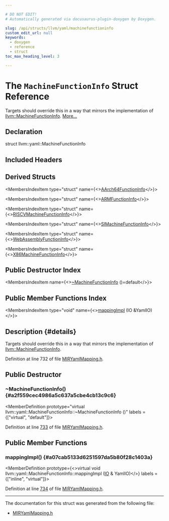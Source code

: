 ```yaml
---

# DO NOT EDIT!
# Automatically generated via docusaurus-plugin-doxygen by Doxygen.

slug: /api/structs/llvm/yaml/machinefunctioninfo
custom_edit_url: null
keywords:
  - doxygen
  - reference
  - struct
toc_max_heading_level: 3

---
```





# The `MachineFunctionInfo` Struct Reference

<DoxygenPage pluginConfig={pluginConfig}>

Targets should override this in a way that mirrors the implementation of <a href="/docs/api/structs/llvm/machinefunctioninfo">llvm::MachineFunctionInfo</a>. <a href="#details">More...</a>

## Declaration

<CodeBlock>struct llvm::yaml::MachineFunctionInfo</CodeBlock>

## Included Headers

<IncludesList>
<IncludesListItem
  filePath="llvm/CodeGen/MIRYamlMapping.h"
  permalink="/docs/api/files/include/include/llvm/include/llvm/codegen/miryamlmapping-h"
  isLocal="true" />
</IncludesList>

## Derived Structs

<MembersIndex>

<MembersIndexItem
  type="struct"
  name={<><a href="/docs/api/structs/llvm/yaml/aarch64functioninfo">AArch64FunctionInfo</a></>}>
</MembersIndexItem>

<MembersIndexItem
  type="struct"
  name={<><a href="/docs/api/structs/llvm/yaml/armfunctioninfo">ARMFunctionInfo</a></>}>
</MembersIndexItem>

<MembersIndexItem
  type="struct"
  name={<><a href="/docs/api/structs/llvm/yaml/riscvmachinefunctioninfo">RISCVMachineFunctionInfo</a></>}>
</MembersIndexItem>

<MembersIndexItem
  type="struct"
  name={<><a href="/docs/api/structs/llvm/yaml/simachinefunctioninfo">SIMachineFunctionInfo</a></>}>
</MembersIndexItem>

<MembersIndexItem
  type="struct"
  name={<><a href="/docs/api/structs/llvm/yaml/webassemblyfunctioninfo">WebAssemblyFunctionInfo</a></>}>
</MembersIndexItem>

<MembersIndexItem
  type="struct"
  name={<><a href="/docs/api/structs/llvm/yaml/x86machinefunctioninfo">X86MachineFunctionInfo</a></>}>
</MembersIndexItem>

</MembersIndex>

## Public Destructor Index

<MembersIndex>

<MembersIndexItem
  name={<><a href="#a2f559cec4986a5c637a5cbe4cb13c9c6">~MachineFunctionInfo</a> ()=default</>}>
</MembersIndexItem>

</MembersIndex>

## Public Member Functions Index

<MembersIndex>

<MembersIndexItem
  type="void"
  name={<><a href="#a07cab5133d6251597da5b80f28c1403a">mappingImpl</a> (IO &amp;YamlIO)</>}>
</MembersIndexItem>

</MembersIndex>

## Description {#details}

Targets should override this in a way that mirrors the implementation of <a href="/docs/api/structs/llvm/machinefunctioninfo">llvm::MachineFunctionInfo</a>.

Definition at line 732 of file <a href="/docs/api/files/include/include/llvm/include/llvm/codegen/miryamlmapping-h">MIRYamlMapping.h</a>.

<SectionDefinition>

## Public Destructor

### ~MachineFunctionInfo() {#a2f559cec4986a5c637a5cbe4cb13c9c6}

<MemberDefinition
  prototype="virtual llvm::yaml::MachineFunctionInfo::~MachineFunctionInfo ()"
  labels = {["virtual", "default"]}>

Definition at line <a href="/docs/api/files/include/include/llvm/include/llvm/codegen/miryamlmapping-h/#l00733">733</a> of file <a href="/docs/api/files/include/include/llvm/include/llvm/codegen/miryamlmapping-h">MIRYamlMapping.h</a>.
</MemberDefinition>

</SectionDefinition>

<SectionDefinition>

## Public Member Functions

### mappingImpl() {#a07cab5133d6251597da5b80f28c1403a}

<MemberDefinition
  prototype={<>virtual void llvm::yaml::MachineFunctionInfo::mappingImpl (<a href="/docs/api/classes/llvm/yaml/io">IO</a> &amp; YamlIO)</>}
  labels = {["inline", "virtual"]}>

Definition at line <a href="/docs/api/files/include/include/llvm/include/llvm/codegen/miryamlmapping-h/#l00734">734</a> of file <a href="/docs/api/files/include/include/llvm/include/llvm/codegen/miryamlmapping-h">MIRYamlMapping.h</a>.
</MemberDefinition>

</SectionDefinition>

<hr/>

The documentation for this struct was generated from the following file:

<ul>
<li><a href="/docs/api/files/include/include/llvm/include/llvm/codegen/miryamlmapping-h">MIRYamlMapping.h</a></li>
</ul>

</DoxygenPage>
